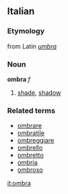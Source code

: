 ==Italian==
===Etymology===
from Latin ''[[umbra]]''
===Noun===
'''ombra''' ''f''

# [[shade]], [[shadow]]

===Related terms===
*[[ombrare]]
*[[ombratile]]
*[[ombreggiare]]
*[[ombrello]]
*[[ombretto]]
*[[ombria]]
*[[ombroso]]

[[it:ombra]]